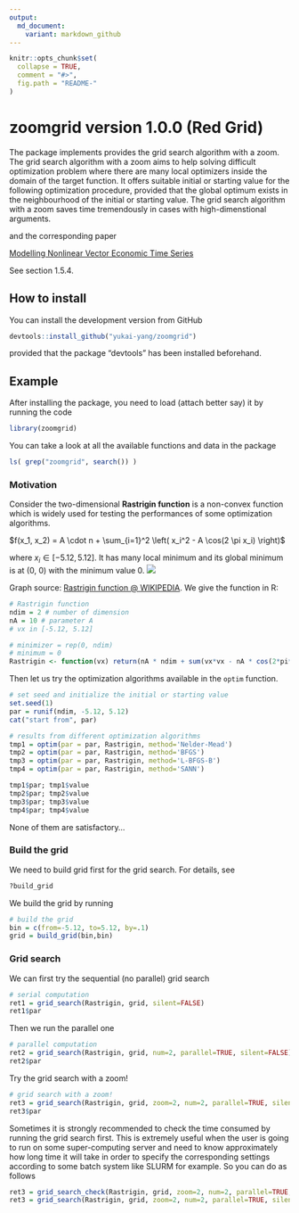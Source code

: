 ```yaml
---
output:
  md_document:
    variant: markdown_github
---
```


<!-- README.md is generated from README.Rmd. Please edit that file -->

```r
knitr::opts_chunk$set(
  collapse = TRUE,
  comment = "#>",
  fig.path = "README-"
)
```

# zoomgrid version 1.0.0 (Red Grid)

The package implements provides the grid search algorithm with a zoom. The grid search algorithm with a zoom aims to help solving difficult optimization problem where there are many local optimizers inside the domain of the target function. It offers suitable initial or starting value for the following optimization procedure, provided that the global optimum exists in the neighbourhood of the initial or starting value. The grid search algorithm with a zoom saves time tremendously in cases with high-dimenstional arguments.

and the corresponding paper

[Modelling Nonlinear Vector Economic Time Series](https://pure.au.dk/ws/files/45638557/Yukai_Yang_PhD_Thesis.pdf) 

See section 1.5.4.

## How to install

You can install the development version from GitHub
```r
devtools::install_github("yukai-yang/zoomgrid")
```
provided that the package "devtools" has been installed beforehand.

## Example

After installing the package, you need to load (attach better say) it by running the code
```r
library(zoomgrid)
```

You can take a look at all the available functions and data in the package
```r
ls( grep("zoomgrid", search()) ) 
```

### Motivation

Consider the two-dimensional **Rastrigin function** is a non-convex function which is widely used for testing the performances of some optimization algorithms.

$f(x_1, x_2) = A \cdot n + \sum_{i=1}^2 \left( x_i^2 - A \cos(2 \pi x_i) \right)$

where $x_i \in [-5.12, 5.12]$. It has many local minimum and its global minimum is at (0, 0) with the minimum value 0.
![](https://upload.wikimedia.org/wikipedia/commons/8/8b/Rastrigin_function.png)

Graph source: [Rastrigin function @ WIKIPEDIA](https://en.wikipedia.org/wiki/Rastrigin_function). We give the function in R: 
```r
# Rastrigin function
ndim = 2 # number of dimension
nA = 10 # parameter A
# vx in [-5.12, 5.12]

# minimizer = rep(0, ndim)
# minimum = 0
Rastrigin <- function(vx) return(nA * ndim + sum(vx*vx - nA * cos(2*pi*vx)))
```

Then let us try the optimization algorithms available in the `optim` function.
```r
# set seed and initialize the initial or starting value
set.seed(1)
par = runif(ndim, -5.12, 5.12)
cat("start from", par)

# results from different optimization algorithms
tmp1 = optim(par = par, Rastrigin, method='Nelder-Mead')
tmp2 = optim(par = par, Rastrigin, method='BFGS')
tmp3 = optim(par = par, Rastrigin, method='L-BFGS-B')
tmp4 = optim(par = par, Rastrigin, method='SANN')

tmp1$par; tmp1$value
tmp2$par; tmp2$value
tmp3$par; tmp3$value
tmp4$par; tmp4$value
```
None of them are satisfactory...


### Build the grid

We need to build grid first for the grid search. For details, see

```r
?build_grid
```

We build the grid by running

```r
# build the grid
bin = c(from=-5.12, to=5.12, by=.1)
grid = build_grid(bin,bin)
```

### Grid search

We can first try the sequential (no parallel) grid search

```r
# serial computation
ret1 = grid_search(Rastrigin, grid, silent=FALSE)
ret1$par
```

Then we run the parallel one

```r
# parallel computation
ret2 = grid_search(Rastrigin, grid, num=2, parallel=TRUE, silent=FALSE)
ret2$par
```

Try the grid search with a zoom!

```r
# grid search with a zoom!
ret3 = grid_search(Rastrigin, grid, zoom=2, num=2, parallel=TRUE, silent=FALSE)
ret3$par
```

Sometimes it is strongly recommended to check the time consumed by running the grid search first. This is extremely useful when the user is going to run \code{\link{grid_search}} on some super-computing server and need to know approximately how long time it will take in order to specify the corresponding settings according to some batch system like SLURM for example. So you can do as follows
```r
ret3 = grid_search_check(Rastrigin, grid, zoom=2, num=2, parallel=TRUE, silent=FALSE)
ret3 = grid_search(Rastrigin, grid, zoom=2, num=2, parallel=TRUE, silent=FALSE)
```
